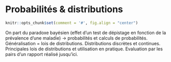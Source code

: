 # Probabilités & distributions {#proba}

```r
knitr::opts_chunk$set(comment = '#', fig.align = "center")
```

On part du paradoxe bayésien (effet d’un test de dépistage en fonction de la prévalence d’une maladie) -> probabilités et calculs de probabilités. Généralisation = lois de distributions. Distributions discrètes et continues. Principales lois de distributions et utilisation en pratique. Evaluation par les pairs d’un rapport réalisé jusqu’ici.
